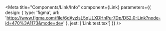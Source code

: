 
<Meta
  title="Components/Link/Info"
  component={Link}
  parameters={{
    design: {
      type: 'figma',
      url: 'https://www.figma.com/file/6dAyzIsL5qULXDHnPur7Dp/DS2.0-Link?node-id=470%3A1173&mode=dev'
    },
    jest: ['Link.test.tsx']
  }}
/>

<Story of={DecoratorDefault} />

<Unstyled>
  <Stories />
</Unstyled>
